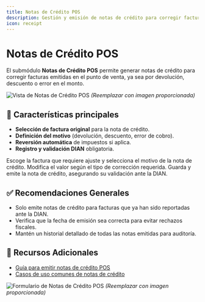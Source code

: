 ```yaml
---
title: Notas de Crédito POS
description: Gestión y emisión de notas de crédito para corregir facturas POS.
icon: receipt
---
```


# Notas de Crédito POS

El submódulo **Notas de Crédito POS** permite generar notas de crédito para corregir facturas emitidas en el punto de venta, ya sea por devolución, descuento o error en el monto.

![Vista de Notas de Crédito POS](#) *(Reemplazar con imagen proporcionada)*

## 🚀 Características principales

- **Selección de factura original** para la nota de crédito.
- **Definición del motivo** (devolución, descuento, error de cobro).
- **Reversión automática** de impuestos si aplica.
- **Registro y validación DIAN** obligatoria.

<Steps>
  <Step title="Paso 1: Selección de Factura">
    Escoge la factura que requiere ajuste y selecciona el motivo de la nota de crédito.
  </Step>
  <Step title="Paso 2: Ajuste de Montos">
    Modifica el valor según el tipo de corrección requerida.
  </Step>
  <Step title="Paso 3: Emisión de Nota de Crédito">
    Guarda y emite la nota de crédito, asegurando su validación ante la DIAN.
  </Step>
</Steps>

## ✅ Recomendaciones Generales

- Solo emite notas de crédito para facturas que ya han sido reportadas ante la DIAN.
- Verifica que la fecha de emisión sea correcta para evitar rechazos fiscales.
- Mantén un historial detallado de todas las notas emitidas para auditoría.

## 📎 Recursos Adicionales

- [Guía para emitir notas de crédito POS](https://ayuda.gestoru.com/facturacion-pos/notas-credito)
- [Casos de uso comunes de notas de crédito](https://ayuda.gestoru.com/facturacion-pos/casos-uso)

![Formulario de Notas de Crédito POS](#) *(Reemplazar con imagen proporcionada)*
